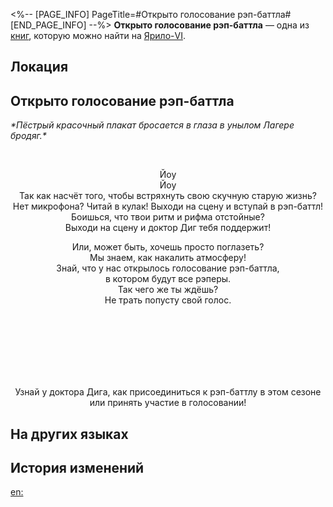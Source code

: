 <%-- [PAGE_INFO]
PageTitle=#Открыто голосование рэп-баттла#
[END_PAGE_INFO] --%>
{{Дополнить}}
{{Книга Инфобокс
|id           = 098
|Название     = 
|Изображение  = Предмет Записи.png
|Мир          = Ярило-VI
|Томов        = 1
|Автор        = <!--нужно добавить-->
|Описание     = Промоизображение для конкурса в Лагере бродяг. У нас есть все причины подозревать, что его сделал какой-то рэпер.
|Том1         = {{tx}}
|Источник1    = {{tx|Отсутствует источник}}
|Персонажи    = 
|Фракции      = 
}}
'''Открыто голосование рэп-баттла''' — одна из [[Книги|книг]], которую можно найти на [[Ярило-VI]].

==Локация==
{{Отметка карты|<!--название карты-->|<!--id отметки-->}}

==Открыто голосование рэп-баттла==
''*Пёстрый красочный плакат бросается в глаза в унылом Лагере бродяг.*''

<div align="center">{{Размер|+4|Открыто голосование нового сезона рэп-баттла}}<br />
{{Размер|+4|Фанаты рэпа, собирайтесь!}}

Йоу<br />
Йоу<br />
Так как насчёт того, чтобы встряхнуть свою скучную старую жизнь?<br />
Нет микрофона? Читай в кулак! Выходи на сцену и вступай в рэп-баттл!<br />
Боишься, что твои ритм и рифма отстойные?<br />
Выходи на сцену и доктор Диг тебя поддержит!

Или, может быть, хочешь просто поглазеть?<br />
Мы знаем, как накалить атмосферу!<br />
Знай, что у нас открылось голосование рэп-баттла,<br />
в котором будут все рэперы.<br />
Так чего же ты ждёшь?<br />
Не трать попусту свой голос.

{{Размер|+4|Начинается новый сезон крупнейшего рэп-баттла}}<br />
{{Размер|+4|в истории базы Сварога!}}<br />
{{Размер|+4|Бэдрок 88 градусов? Догги Спок? Биг Дэдди?}}<br />
{{Размер|+4|Все знаменитости собрались на сегодняшнее шоу!}}<br />
{{Размер|+4|Останутся они или уйдут?}}<br />
{{Размер|+4|Споют ли от всего сердца на большой сцене?}}<br />
{{Размер|+4|Всё зависит от тебя!}}

Узнай у доктора Дига, как присоединиться к рэп-баттлу в этом сезоне или принять участие в голосовании!</div>

==На других языках==
{{На других языках
|en   = Rap Battle Voting Channel Opens
|zhs  = 说唱大战投票通道开启
|zht  = 饒舌大戰投票開始
|ja   = ラップ大会投票開始
|ko   = 랩 대전 투표 시작!
|es   = Abiertas las votaciones para las Batallas de Rap
|fr   = Ouverture des votes pour les battles de rap
|ru   = Открыто голосование рэп-баттла
|th   = เปิดช่องทางโหวตศึกดวลแรป
|vi   = Mở Kênh Bỏ Phiếu Đại Chiến Rap
|de   = Öffnung des Abstimmungskanals für Rap-Battle
|id   = Pembukaan Jalur Pemungutan Suara Perang Rap
|pt   = Abertura do Canal de Votação das Batalhas de Rap
}}

==История изменений==
{{История изменений|3.5}}

[[en:]]